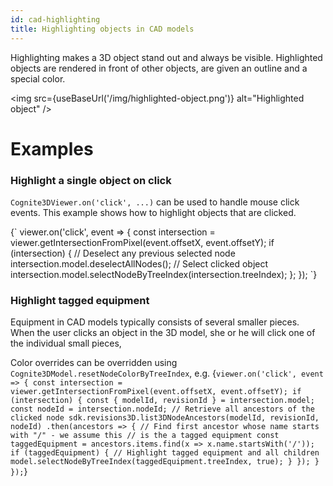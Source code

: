 ```yaml
---
id: cad-highlighting
title: Highlighting objects in CAD models
---
```



Highlighting makes a 3D object stand out and always be visible. Highlighted objects are
rendered in front of other objects, are given an outline and a special color.

<img src={useBaseUrl('/img/highlighted-object.png')} alt="Highlighted object" />

# Examples

<DemoWrapper modelId={4715379429968321} revisionId={5688854005909501} name="Cognite3DViewerDemo" />

### Highlight a single object on click

`Cognite3DViewer.on('click', ...)` can be used to handle mouse click events. This example shows how to highlight objects that are clicked.

<LiveCodeSnippet>
{`
viewer.on('click', event => {
  const intersection = viewer.getIntersectionFromPixel(event.offsetX, event.offsetY);
  if (intersection) {
    // Deselect any previous selected node
    intersection.model.deselectAllNodes();
    // Select clicked object
    intersection.model.selectNodeByTreeIndex(intersection.treeIndex);
  };
});
`}
</LiveCodeSnippet>

### Highlight tagged equipment

Equipment in CAD models typically consists of several smaller pieces. When the user clicks
an object in the 3D model, she or he will click one of the individual small pieces,

Color overrides can be overridden using `Cognite3DModel.resetNodeColorByTreeIndex`, e.g.
<LiveCodeSnippet>
{`
viewer.on('click', event => {
  const intersection = viewer.getIntersectionFromPixel(event.offsetX, event.offsetY);
  if (intersection) {
    const { modelId, revisionId } = intersection.model;
    const nodeId = intersection.nodeId;
    // Retrieve all ancestors of the clicked node
    sdk.revisions3D.list3DNodeAncestors(modelId, revisionId, nodeId)
      .then(ancestors => {
        // Find first ancestor whose name starts with "/" - we assume this
        // is the a tagged equipment
        const taggedEquipment = ancestors.items.find(x => x.name.startsWith('/'));
        if (taggedEquipment) {
          // Highlight tagged equipment and all children
          model.selectNodeByTreeIndex(taggedEquipment.treeIndex, true);
        }
      });
  }
});
`}
</LiveCodeSnippet>

